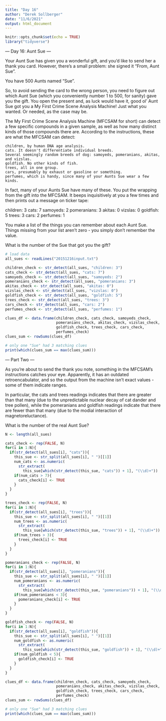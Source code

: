 ```yaml
---
title: "Day 16"
author: "Derek Sollberger"
date: "11/6/2021"
output: html_document
---
```


```r
knitr::opts_chunk$set(echo = TRUE)
library("tidyverse")
```

--- Day 16: Aunt Sue ---

Your Aunt Sue has given you a wonderful gift, and you'd like to send her a thank you card. However, there's a small problem: she signed it "From, Aunt Sue".

You have 500 Aunts named "Sue".

So, to avoid sending the card to the wrong person, you need to figure out which Aunt Sue (which you conveniently number 1 to 500, for sanity) gave you the gift. You open the present and, as luck would have it, good ol' Aunt Sue got you a My First Crime Scene Analysis Machine! Just what you wanted. Or needed, as the case may be.

The My First Crime Scene Analysis Machine (MFCSAM for short) can detect a few specific compounds in a given sample, as well as how many distinct kinds of those compounds there are. According to the instructions, these are what the MFCSAM can detect:

    children, by human DNA age analysis.
    cats. It doesn't differentiate individual breeds.
    Several seemingly random breeds of dog: samoyeds, pomeranians, akitas, and vizslas.
    goldfish. No other kinds of fish.
    trees, all in one group.
    cars, presumably by exhaust or gasoline or something.
    perfumes, which is handy, since many of your Aunts Sue wear a few kinds.

In fact, many of your Aunts Sue have many of these. You put the wrapping from the gift into the MFCSAM. It beeps inquisitively at you a few times and then prints out a message on ticker tape:

children: 3
cats: 7
samoyeds: 2
pomeranians: 3
akitas: 0
vizslas: 0
goldfish: 5
trees: 3
cars: 2
perfumes: 1

You make a list of the things you can remember about each Aunt Sue. Things missing from your list aren't zero - you simply don't remember the value.

What is the number of the Sue that got you the gift?

```r
# load data
all_sues <- readLines("20151216input.txt")
```
```r
children_check <- str_detect(all_sues, "children: 3")
cats_check <- str_detect(all_sues, "cats: 7")
samoyeds_check <- str_detect(all_sues, "samoyeds: 2")
pomeranians_check <- str_detect(all_sues, "pomeranians: 3")
akitas_check <- str_detect(all_sues, "akitas: 0")
vizslas_check <- str_detect(all_sues, "vizslas: 0")
goldfish_check <- str_detect(all_sues, "goldfish: 5")
trees_check <- str_detect(all_sues, "trees: 3")
cars_check <- str_detect(all_sues, "cars: 2")
perfumes_check <- str_detect(all_sues, "perfumes: 1")
```

```r
clues_df <- data.frame(children_check, cats_check, samoyeds_check,
                       pomeranians_check, akitas_check, vizslas_check,
                       goldfish_check, trees_check, cars_check,
                       perfumes_check)
clues_sum <- rowSums(clues_df)
```

```r
# only one "Sue" had 3 matching clues
print(which(clues_sum == max(clues_sum)))
```

--- Part Two ---

As you're about to send the thank you note, something in the MFCSAM's instructions catches your eye. Apparently, it has an outdated retroencabulator, and so the output from the machine isn't exact values - some of them indicate ranges.

In particular, the cats and trees readings indicates that there are greater than that many (due to the unpredictable nuclear decay of cat dander and tree pollen), while the pomeranians and goldfish readings indicate that there are fewer than that many (due to the modial interaction of magnetoreluctance).

What is the number of the real Aunt Sue?

```r
N <- length(all_sues)

cats_check <- rep(FALSE, N)
for(i in 1:N){
  if(str_detect(all_sues[i], "cats")){
    this_sue <- str_split(all_sues[i], " ")[[1]]
    num_cats <- as.numeric(
      str_extract(
        this_sue[which(str_detect(this_sue, "cats")) + 1], "(\\d)+"))
    if(num_cats > 7){
      cats_check[i] <- TRUE
    }
  }
}
```

```r
trees_check <- rep(FALSE, N)
for(i in 1:N){
  if(str_detect(all_sues[i], "trees")){
    this_sue <- str_split(all_sues[i], " ")[[1]]
    num_trees <- as.numeric(
      str_extract(
        this_sue[which(str_detect(this_sue, "trees")) + 1], "(\\d)+"))
    if(num_trees > 3){
      trees_check[i] <- TRUE
    }
  }
}
```

```r
pomeranians_check <- rep(FALSE, N)
for(i in 1:N){
  if(str_detect(all_sues[i], "pomeranians")){
    this_sue <- str_split(all_sues[i], " ")[[1]]
    num_pomeranians <- as.numeric(
      str_extract(
        this_sue[which(str_detect(this_sue, "pomeranians")) + 1], "(\\d)+"))
    if(num_pomeranians < 3){
      pomeranians_check[i] <- TRUE
    }
  }
}
```

```r
goldfish_check <- rep(FALSE, N)
for(i in 1:N){
  if(str_detect(all_sues[i], "goldfish")){
    this_sue <- str_split(all_sues[i], " ")[[1]]
    num_goldfish <- as.numeric(
      str_extract(
        this_sue[which(str_detect(this_sue, "goldfish")) + 1], "(\\d)+"))
    if(num_goldfish < 5){
      goldfish_check[i] <- TRUE
    }
  }
}
```

```r
clues_df <- data.frame(children_check, cats_check, samoyeds_check,
                       pomeranians_check, akitas_check, vizslas_check,
                       goldfish_check, trees_check, cars_check,
                       perfumes_check)
clues_sum <- rowSums(clues_df)
```

```r
# only one "Sue" had 3 matching clues
print(which(clues_sum == max(clues_sum)))
```